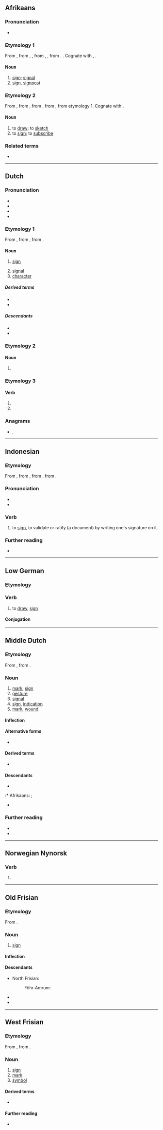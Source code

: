 ==Afrikaans==

===Pronunciation===
* {{IPA|af|/ˈtiə̯kən/}}

===Etymology 1===
From {{inh|af|nl|teken}}, from {{inh|af|dum|têken}}, {{m|dum|teiken}}, from {{inh|af|odt|*tēkan}}, {{m|odt|*teikan}}, from {{inh|af|gem-pro|*taikną}}. {{doublet|af|teiken|t1=target, goal}}. Cognate with {{cog|de|Zeichen}}, {{cog|en|token}}.

====Noun====
{{af-noun|tekens|tekentjie}}

# [[sign]]; [[signal]]
# [[sign]], [[signpost]]

===Etymology 2===
From {{inh|af|nl|tekenen}}, from {{inh|af|dum|têkenen}}, from {{inh|af|odt|*tēkanen}}, from {{inh|af|gem-pro|*taiknijaną}}, from etymology 1. Cognate with {{cog|de|zeichnen}}.

====Noun====
{{af-verb}}

# to [[draw]]; to [[sketch]]
# to [[sign]]; to [[subscribe]]

===Related terms===
* {{l|af|teiken}}

----

==Dutch==

===Pronunciation===
* {{IPA|nl|/ˈteː.kən/}}
* {{audio|nl|Nl-teken.ogg|Audio}}
* {{hyphenation|nl|te|ken}}
* {{rhymes|nl|eːkən}}

===Etymology 1===
{{PIE root|nl|deyḱ}}
From {{inh|nl|dum|têken}}, from {{inh|nl|odt|*tēkan}}, from {{inh|nl|gem-pro|*taikną}}.

====Noun====
{{nl-noun|n|-@en|pl2=-s|tekentje}}

# [[sign]]
#: {{ux|nl|De firma kent sterren aan restaurants toe als '''teken''' van de kwaliteit.|The firm confers stars to restaurants as a sign of quality.|inline=1}}
# [[signal]]
# [[character]]
#: {{ux|nl|Chinese tekens|Chinese characters.|inline=1}}

=====Derived terms=====
* {{l|nl|gedenkteken}}
* {{l|nl|wonderteken}}

=====Descendants=====
* {{desc|af|teken}}
* {{desc|id|teken|bor=1}}

===Etymology 2===
{{nonlemma}}

====Noun====
{{head|nl|noun plural form}}

# {{nl-noun form of|pl|teek}}

===Etymology 3===
{{nonlemma}}

====Verb====
{{head|nl|verb form}}

# {{nl-verb form of|p=1|n=sg|t=pres|m=ind|tekenen}}
# {{nl-verb form of|m=imp|tekenen}}

===Anagrams===
* {{l|nl|keten}}, {{l|nl|nekte}}

----
==Indonesian==

===Etymology===
From {{bor|id|nl|teken}}, from {{der|id|dum|têken}}, from {{der|id|odt|*tēkan}}, from {{der|nl|gem-pro|*taikną}}.

===Pronunciation===
* {{IPA|id|/tɛ.kən/|}}
* {{hyphenation|id|tè|kên}}

===Verb===
{{id-verb|head=tèkên}}
# {{lb|id|colloquial}} to [[sign]], to validate or ratify (a document) by writing one's signature on it.
#: {{syn|id|menandatangani}}

===Further reading===
* {{R:KBBI Daring}}
----

==Low German==

===Etymology===
{{PIE root|nds|deyḱ}}
{{rfe|nds}}

===Verb===
{{head|nds|verb|past singular|teken|past participle|tekent|auxiliary verb|hebben}}

# to [[draw]], [[sign]]

====Conjugation====
{{nds-conj-wk|head=''teken'' (weak verb, irregular)|teken|teken|teken|teeknen, tek|teken}}

----

==Middle Dutch==

===Etymology===
From {{inh|dum|odt|*tēkan}}, from {{inh|dum|gem-pro|*taikną}}.

===Noun===
{{dum-noun|head=têken|n}}

# [[mark]], [[sign]]
# [[gesture]]
# [[signal]]
# [[sign]], [[indication]]
# [[mark]], [[wound]]

====Inflection====
{{rfinfl|dum|noun}}

====Alternative forms====
* {{l|dum|teiken}}

====Derived terms====
* {{l|dum|têkenen}}

====Descendants====
* {{desc|nl|teken}}
:* Afrikaans: {{l|af|teken}}; {{l|af|teiken}}
* {{desc|li|teike}}

===Further reading===
* {{R:VMNW|ID58692|I}}
* {{R:MNW|57470|I}}

----

==Norwegian Nynorsk==

===Verb===
{{head|nn|verb form}}

# {{nn-verb-form of|masculine and feminine past participle|tak|no_end=ta}}

----

==Old Frisian==

===Etymology===
{{PIE root|ofs|deyḱ}}
From {{inh|ofs|gem-pro|*taikną}}.

===Noun===
{{ofs-noun|n|head=tēken}}

# [[sign]]

====Inflection====
{{ofs-decl-noun-a-n|tēken}}

====Descendants====
* North Frisian:
*: Föhr-Amrum: {{l|frr|teeken}}
* {{desc|fy|teken}}
* {{desc|stq|Teeken}}

----

==West Frisian==

===Etymology===
From {{inh|fy|ofs|tēken}}, from {{inh|fy|gem-pro|*taikną}}.

===Noun===
{{fy-noun|n|tekens|tekentsje}}

# [[sign]]
# [[mark]]
# [[symbol]]

====Derived terms====
* {{l|fy|breedteken}}

====Further reading====
* {{R:WFT|102612}}
